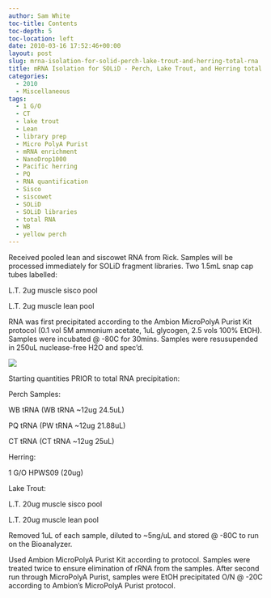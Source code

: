 ```yaml
---
author: Sam White
toc-title: Contents
toc-depth: 5
toc-location: left
date: 2010-03-16 17:52:46+00:00
layout: post
slug: mrna-isolation-for-solid-perch-lake-trout-and-herring-total-rna
title: mRNA Isolation for SOLiD - Perch, Lake Trout, and Herring total RNA
categories:
  - 2010
  - Miscellaneous
tags:
  - 1 G/O
  - CT
  - lake trout
  - Lean
  - library prep
  - Micro PolyA Purist
  - mRNA enrichment
  - NanoDrop1000
  - Pacific herring
  - PQ
  - RNA quantification
  - Sisco
  - siscowet
  - SOLiD
  - SOLiD libraries
  - total RNA
  - WB
  - yellow perch
---
```


Received pooled lean and siscowet RNA from Rick. Samples will be processed immediately for SOLiD fragment libraries. Two 1.5mL snap cap tubes labelled:

L.T. 2ug muscle sisco pool

L.T. 2ug muscle lean pool

RNA was first precipitated according to the Ambion MicroPolyA Purist Kit protocol (0.1 vol 5M ammonium acetate, 1uL glycogen, 2.5 vols 100% EtOH). Samples were incubated @ -80C for 30mins. Samples were resusupended in 250uL nuclease-free H2O and spec'd.

![](https://eagle.fish.washington.edu/Arabidopsis/RNA%20Spec%20Readings/20100316%20RNA%20SJW.jpg)



Starting quantities PRIOR to total RNA precipitation:

Perch Samples:

WB tRNA (WB tRNA ~12ug 24.5uL)

PQ tRNA (PW tRNA ~12ug 21.88uL)

CT tRNA (CT tRNA ~12ug 25uL)

Herring:

1 G/O HPWS09 (20ug)

Lake Trout:

L.T. 20ug muscle sisco pool

L.T. 20ug muscle lean pool

Removed 1uL of each sample, diluted to ~5ng/uL and stored @ -80C to run on the Bioanalyzer.

Used Ambion MicroPolyA Purist Kit according to protocol. Samples were treated twice to ensure elimination of rRNA from the samples. After second run through MicroPolyA Purist, samples were EtOH precipitated O/N @ -20C according to Ambion's MicroPolyA Purist protocol.
